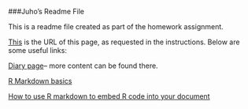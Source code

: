 ###Juho's Readme File

This is a readme file created as part of the homework assignment. 

[This](https://github.com/jkruohon/IODS-project) is the URL of this page, as requested in the instructions. Below are some useful links:

[Diary page](https://jkruohon.github.io/IODS-project/)-- more content can be found there.

[R Markdown basics](http://rmarkdown.rstudio.com/authoring_basics.html)

[How to use R markdown to embed R code into your document](http://rmarkdown.rstudio.com/authoring_rcodechunks.html)


